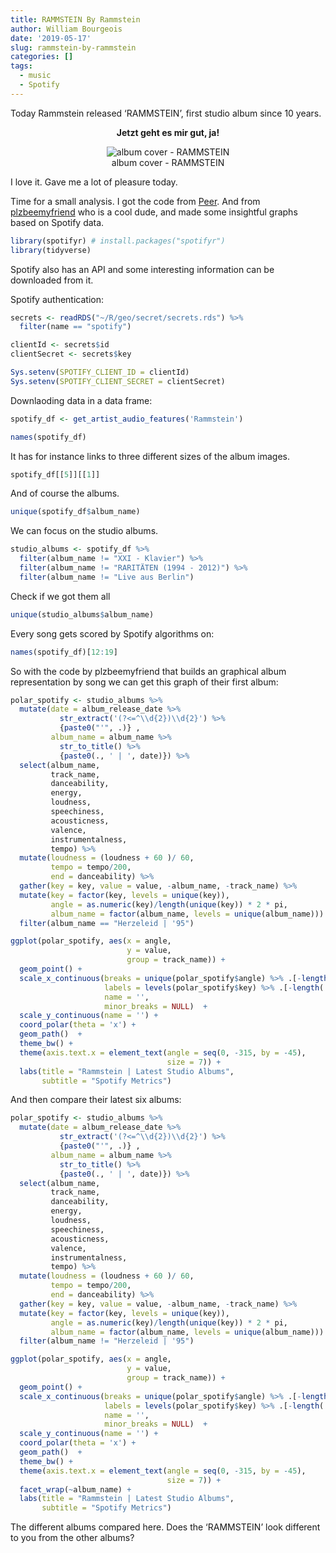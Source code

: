 ```yaml
---
title: RAMMSTEIN By Rammstein
author: William Bourgeois
date: '2019-05-17'
slug: rammstein-by-rammstein
categories: []
tags:
  - music
  - Spotify
---
```


Today Rammstein released 'RAMMSTEIN', first studio album since 10 years. 

<center>
**Jetzt geht es mir gut, ja!**
</center>



<center>
![album cover - RAMMSTEIN](/img/20190517/rammstein.jpg)

</center>

I love it. Gave me a lot of pleasure today. 

Time for a small analysis. I got the code from [Peer](https://peerchristensen.netlify.com/post/clustering-springsteen-albums-with-spotifyr/). And from [plzbeemyfriend](https://twitter.com/plzbeemyfriend/status/1028080281323036678) who is a cool dude, and made some insightful graphs based on Spotify data.  

```r
library(spotifyr) # install.packages("spotifyr")
library(tidyverse)
```

Spotify also has an API and some interesting information can be downloaded from it.

Spotify authentication:

```r
secrets <- readRDS("~/R/geo/secret/secrets.rds") %>% 
  filter(name == "spotify")

clientId <- secrets$id
clientSecret <- secrets$key

Sys.setenv(SPOTIFY_CLIENT_ID = clientId)
Sys.setenv(SPOTIFY_CLIENT_SECRET = clientSecret)

```

Downlaoding data in a data frame:

```r
spotify_df <- get_artist_audio_features('Rammstein')

names(spotify_df)

```

It has for instance links to three different sizes of the album images.

```r
spotify_df[[5]][[1]]
```

And of course the albums.

```r
unique(spotify_df$album_name)
```

We can focus on the studio albums.

```r
studio_albums <- spotify_df %>% 
  filter(album_name != "XXI - Klavier") %>% 
  filter(album_name != "RARITÄTEN (1994 - 2012)") %>% 
  filter(album_name != "Live aus Berlin")
```

Check if we got them all

```r
unique(studio_albums$album_name)
```

Every song gets scored by Spotify algorithms on:

```r
names(spotify_df)[12:19]
```

So with the code by plzbeemyfriend that builds an graphical album representation by song we can get this graph of their first album:

```r
polar_spotify <- studio_albums %>%
  mutate(date = album_release_date %>% 
           str_extract('(?<=^\\d{2})\\d{2}') %>%
           {paste0("'", .)} ,
         album_name = album_name %>%
           str_to_title() %>%
           {paste0(., ' | ', date)}) %>%
  select(album_name,
         track_name,
         danceability,
         energy,
         loudness,
         speechiness,
         acousticness,
         valence,
         instrumentalness,
         tempo) %>%
  mutate(loudness = (loudness + 60 )/ 60,
         tempo = tempo/200,
         end = danceability) %>%
  gather(key = key, value = value, -album_name, -track_name) %>%
  mutate(key = factor(key, levels = unique(key)),
         angle = as.numeric(key)/length(unique(key)) * 2 * pi,
         album_name = factor(album_name, levels = unique(album_name))) %>% 
  filter(album_name == "Herzeleid | '95")

ggplot(polar_spotify, aes(x = angle, 
                          y = value, 
                          group = track_name)) +
  geom_point() +
  scale_x_continuous(breaks = unique(polar_spotify$angle) %>% .[-length(.)],
                     labels = levels(polar_spotify$key) %>% .[-length(.)],
                     name = '',
                     minor_breaks = NULL)  +
  scale_y_continuous(name = '') +
  coord_polar(theta = 'x') +
  geom_path()  + 
  theme_bw() + 
  theme(axis.text.x = element_text(angle = seq(0, -315, by = -45),
                                   size = 7)) +
  labs(title = "Rammstein | Latest Studio Albums",
       subtitle = "Spotify Metrics")
```

And then compare their latest six albums:

```r
polar_spotify <- studio_albums %>%
  mutate(date = album_release_date %>% 
           str_extract('(?<=^\\d{2})\\d{2}') %>%
           {paste0("'", .)} ,
         album_name = album_name %>%
           str_to_title() %>%
           {paste0(., ' | ', date)}) %>%
  select(album_name,
         track_name,
         danceability,
         energy,
         loudness,
         speechiness,
         acousticness,
         valence,
         instrumentalness,
         tempo) %>%
  mutate(loudness = (loudness + 60 )/ 60,
         tempo = tempo/200,
         end = danceability) %>%
  gather(key = key, value = value, -album_name, -track_name) %>%
  mutate(key = factor(key, levels = unique(key)),
         angle = as.numeric(key)/length(unique(key)) * 2 * pi,
         album_name = factor(album_name, levels = unique(album_name))) %>% 
  filter(album_name != "Herzeleid | '95")

ggplot(polar_spotify, aes(x = angle, 
                          y = value, 
                          group = track_name)) +
  geom_point() +
  scale_x_continuous(breaks = unique(polar_spotify$angle) %>% .[-length(.)],
                     labels = levels(polar_spotify$key) %>% .[-length(.)],
                     name = '',
                     minor_breaks = NULL)  +
  scale_y_continuous(name = '') +
  coord_polar(theta = 'x') +
  geom_path()  + 
  theme_bw() + 
  theme(axis.text.x = element_text(angle = seq(0, -315, by = -45),
                                   size = 7)) +
  facet_wrap(~album_name) + 
  labs(title = "Rammstein | Latest Studio Albums",
       subtitle = "Spotify Metrics")

```


The different albums compared here. Does the 'RAMMSTEIN' look different to you from the other albums?















